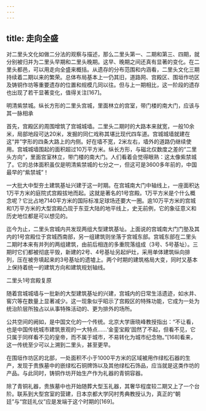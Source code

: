 ```yaml
---
---
---
```

title: 走向全盛
---




对二里头文化如做二分法的观察与描述，那么二里头第一、二期和第三、四期，就分别被归并为二里头早期和二里头晚期。这早、晚期之间还真有显著的变化。在二里头都邑，可以用走向全盛来概括。从遗存的分布范围和内涵看，二里头文化三期持续着二期以来的繁荣。总体布局基本上一仍其旧，道路网、宫殿区、围垣作坊区及铸铜作坊等重要遗存的位置和规模几同以往。但与上一期相比，这一阶段的遗存也出现了若干显著变化，值得关注[167]。



明清紫禁城。纵长方形的二里头宫城，里面林立的宫室，带门楼的南大门，应该与其一脉相承



首先，宫殿区的周围增筑了宫城城墙。二里头二期时的大路本来就宽，一般10余米，局部地段可达20米，发掘的同仁戏称其堪比现代四车道。宫城城墙就建在这“井”字形的四条大路上的内侧。好在墙不宽，2米左右，墙外的道路仍继续使用。宫城城墙围起的面积超过10万平方米。纵长方形，与磁北仅数度之差的“二里头方向”，里面宫室林立，带门楼的南大门。人们看着会觉得眼熟：这太像紫禁城了。它的总体面积虽仅是明清紫禁城的七分之一，但这可是3600多年前的，中国最早的“紫禁城”！

一大批大中型夯土建筑基址兴建于这一时期。在宫城南大门中轴线上，一座面积达1万平方米的庭院式宫殿拔地而起。这就是著名的1号宫殿。1万平方米是个什么概念呢？它比占地7140平方米的国际标准足球场还要大一圈。逾10万平方米的宫城和1万平方米的大型宫殿凸现于东亚大陆的地平线上，史无前例，它的象征意义和历史地位都是可以想见的。

迄今为止，二里头宫城内共发现两组大型建筑基址。上面说的宫城南大门门塾及其内的1号宫殿位于宫城西南部，另一组建筑则坐落于宫城东部。宫城东部在二里头二期时本来有并列的两组建筑，由前后相连的多重院落组成（3号、5号基址）。三期时它们都被彻底平毁，新建的2号、4号基址另起炉灶，采用单体建筑纵向排列，压在被夯填起来的3号基址的遗墟上。两个时期的建筑格局大变，同时又基本上保持着统一的建筑方向和建筑规划轴线。



二里头1号宫殿复原



随着宫城城墙与一批新的大型建筑基址的兴建，宫城内的日常生活遗迹，如水井、窖穴等在数量上显著减少。这一现象似乎昭示了宫殿区的特殊功能，它成为一处为统治阶层所独占以从事特殊活动的、更为排外的场所。

公共空间的阙如，是中国文化的一个传统。北京大学唐晓峰教授指出：“不让看，也是中国传统城市建筑景观的一大特点……‘金銮宝殿’固然了不起，但看不见，它只属于同样看不见的皇帝，而不属于城市，不易转化为城市纪念物。”[168]看来，这一传统至少可以上溯到二里头，甚至更早。

在围垣作坊区的北部，一处面积不小于1000平方米的区域被用作绿松石器的生产，发现于贵族墓中的嵌绿松石铜牌饰以及其他绿松石饰品，应当就是这类作坊的产品。与此同时，铸铜作坊开始生产作为礼器的青铜容器。

除了青铜礼器，贵族墓中也开始随葬大型玉礼器，其奢华程度较二期又上了一个台阶。联系到大型宫室的营建，日本京都大学冈村秀典教授认为，真正的“朝廷”与“宫廷礼仪”应是发端于这个时期的[169]。